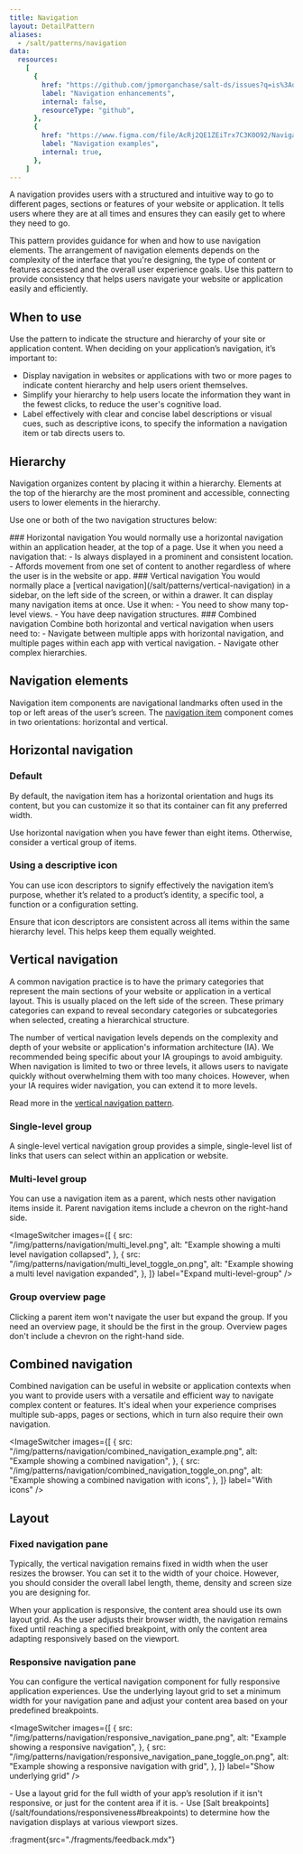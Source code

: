 ```yaml
---
title: Navigation
layout: DetailPattern
aliases:
  - /salt/patterns/navigation
data:
  resources:
    [
      {
        href: "https://github.com/jpmorganchase/salt-ds/issues?q=is%3Aopen+is%3Aissue+label%3A%22pattern%3A+navigation%22+label%3A%22type%3A+enhancement+%F0%9F%92%A1%22",
        label: "Navigation enhancements",
        internal: false,
        resourceType: "github",
      },
      {
        href: "https://www.figma.com/file/AcRj2QE1ZEiTrx7C3K0O92/Navigation-Pattern-Templates?type=design&node-id=15%3A598&mode=design&t=Bul9WEJNrXM1X2Xv-1",
        label: "Navigation examples",
        internal: true,
      },
    ]
---
```


A navigation provides users with a structured and intuitive way to go to different pages, sections or features of your website or application. It tells users where they are at all times and ensures they can easily get to where they need to go.

This pattern provides guidance for when and how to use navigation elements. The arrangement of navigation elements depends on the complexity of the interface that you're designing, the type of content or features accessed and the overall user experience goals. Use this pattern to provide consistency that helps users navigate your website or application easily and efficiently.

## When to use

Use the pattern to indicate the structure and hierarchy of your site or application content. When deciding on your application’s navigation, it’s important to:

- Display navigation in websites or applications with two or more pages to indicate content hierarchy and help users orient themselves.
- Simplify your hierarchy to help users locate the information they want in the fewest clicks, to reduce the user's cognitive load.
- Label effectively with clear and concise label descriptions or visual cues, such as descriptive icons, to specify the information a navigation item or tab directs users to.

## Hierarchy

Navigation organizes content by placing it within a hierarchy. Elements at the top of the hierarchy are the most prominent and accessible, connecting users to lower elements in the hierarchy.

Use one or both of the two navigation structures below:

<Diagrams>
  <Diagram
    src="/img/patterns/navigation/horizontal_navigation.png"
    alt="Example showing navigation horizontal structure"
    contentPosition="top"
  >
    ### Horizontal navigation 
You would normally use a horizontal navigation
    within an application header, at the top of a page. Use it when you need a
    navigation that: 
- Is always displayed in a prominent and consistent
    location. 
- Affords movement from one set of content to another regardless
    of where the user is in the website or app.
</Diagram>
  <Diagram
    src="/img/patterns/navigation/vertical_navigation.png"
    alt="Example showing navigation vertical structure"
    contentPosition="top"
  >
    ### Vertical navigation 
You would normally place a [vertical
    navigation](/salt/patterns/vertical-navigation) in a sidebar, on the left
    side of the screen, or within a drawer. It can display many navigation items
    at once. Use it when: 
- You need to show many top-level views. 
- You have
    deep navigation structures.
</Diagram>
  <Diagram
    src="/img/patterns/navigation/combined_navigation.png"
    alt="Example showing navigation combined structure"
    contentPosition="top"
  >
    ### Combined navigation 
Combine both horizontal and vertical navigation when
    users need to: 
- Navigate between multiple apps with horizontal navigation,
    and multiple pages within each app with vertical navigation. 
- Navigate
    other complex hierarchies.
</Diagram>
</Diagrams>

## Navigation elements

Navigation item components are navigational landmarks often used in the top or left areas of the user’s screen. The [navigation item](../components/navigation-item) component comes in two orientations: horizontal and vertical.

## Horizontal navigation

### Default

By default, the navigation item has a horizontal orientation and hugs its content, but you can customize it so that its container can fit any preferred width.

<Diagram
  src="/img/patterns/navigation/horizontal_nav.png"
  alt="Example showing horizontal navigation"
  border
/>

<ExampleContainer type="positive" customPillText="Best practices">
  Use horizontal navigation when you have fewer than eight items. Otherwise,
  consider a vertical group of items.
</ExampleContainer>

### Using a descriptive icon

You can use icon descriptors to signify effectively the navigation item’s purpose, whether it’s related to a product’s identity, a specific tool, a function or a configuration setting.

<Diagram
  src="/img/patterns/navigation/horizontal_nav_with_icons.png"
  alt="Example showing horizontal navigation with icons"
  border
/>

<ExampleContainer type="positive" customPillText="Best practices">
  Ensure that icon descriptors are consistent across all items within the same
  hierarchy level. This helps keep them equally weighted.
</ExampleContainer>

## Vertical navigation

A common navigation practice is to have the primary categories that represent the main sections of your website or application in a vertical layout. This is usually placed on the left side of the screen. These primary categories can expand to reveal secondary categories or subcategories when selected, creating a hierarchical structure.

The number of vertical navigation levels depends on the complexity and depth of your website or application's information architecture (IA). We recommended being specific about your IA groupings to avoid ambiguity. When navigation is limited to two or three levels, it allows users to navigate quickly without overwhelming them with too many choices. However, when your IA requires wider navigation, you can extend it to more levels.

Read more in the [vertical navigation pattern](/salt/patterns/vertical-navigation).

### Single-level group

<Diagram
  src="/img/patterns/navigation/single_level.png"
  alt="Example showing a single level navigation"
  border
/>

A single-level vertical navigation group provides a simple, single-level list of links that users can select within an application or website.

### Multi-level group

You can use a navigation item as a parent, which nests other navigation items inside it. Parent navigation items include a chevron on the right-hand side.

<ImageSwitcher
  images={[
    {
      src: "/img/patterns/navigation/multi_level.png",
      alt: "Example showing a multi level navigation collapsed",
    },
    {
      src: "/img/patterns/navigation/multi_level_toggle_on.png",
      alt: "Example showing a multi level navigation expanded",
    },
  ]}
  label="Expand multi-level-group"
/>

### Group overview page

Clicking a parent item won't navigate the user but expand the group. If you need an overview page, it should be the first in the group. Overview pages don't include a chevron on the right-hand side.

<Diagram
  src="/img/patterns/navigation/group_overview_page_toggle_on.png"
  alt="Example showing group overview"
  border
/>

## Combined navigation

Combined navigation can be useful in website or application contexts when you want to provide users with a versatile and efficient way to navigate complex content or features. It's ideal when your experience comprises multiple sub-apps, pages or sections, which in turn also require their own navigation.

<ImageSwitcher
  images={[
    {
      src: "/img/patterns/navigation/combined_navigation_example.png",
      alt: "Example showing a combined navigation",
    },
    {
      src: "/img/patterns/navigation/combined_navigation_toggle_on.png",
      alt: "Example showing a combined navigation with icons",
    },
  ]}
  label="With icons"
/>

## Layout

### Fixed navigation pane

Typically, the vertical navigation remains fixed in width when the user resizes the browser. You can set it to the width of your choice. However, you should consider the overall label length, theme, density and screen size you are designing for.

When your application is responsive, the content area should use its own layout grid. As the user adjusts their browser width, the navigation remains fixed until reaching a specified breakpoint, with only the content area adapting responsively based on the viewport.

<Diagram
  src="/img/patterns/navigation/fixed_navigation_pane.png"
  alt="Example showing a fixed navigation pane"
  border
/>

### Responsive navigation pane

You can configure the vertical navigation component for fully responsive application experiences. Use the underlying layout grid to set a minimum width for your navigation pane and adjust your content area based on your predefined breakpoints.

<ImageSwitcher
  images={[
    {
      src: "/img/patterns/navigation/responsive_navigation_pane.png",
      alt: "Example showing a responsive navigation",
    },
    {
      src: "/img/patterns/navigation/responsive_navigation_pane_toggle_on.png",
      alt: "Example showing a responsive navigation with grid",
    },
  ]}
  label="Show underlying grid"
/>

<ExampleContainer type="positive" customPillText="Best practices">
- Use a layout grid for the full width of your app’s resolution if it isn't
  responsive, or just for the content area if it is. 
- Use [Salt
  breakpoints](/salt/foundations/responsiveness#breakpoints) to determine how
  the navigation displays at various viewport sizes.
</ExampleContainer>

:fragment{src="./fragments/feedback.mdx"}
